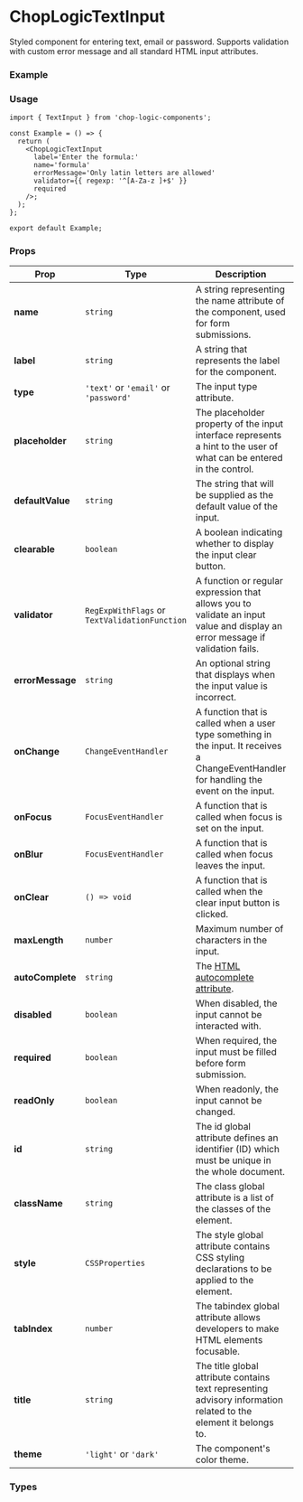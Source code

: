 
<Meta of={TextInput} title='TextInput' />

# ChopLogicTextInput

Styled component for entering text, email or password. Supports validation with custom error message and all standard HTML input attributes.

### Example

<Canvas of={TextInput.DefaultTextInput} />

### Usage

```tsx
import { TextInput } from 'chop-logic-components';

const Example = () => {
  return (
    <ChopLogicTextInput
      label='Enter the formula:'
      name='formula'
      errorMessage='Only latin letters are allowed'
      validator={{ regexp: '^[A-Za-z ]+$' }}
      required
    />;
  );
};

export default Example;
```

### Props

| Prop             | Type                                          | Description                                                                                                                              | Default          | Required |
| ---------------- | --------------------------------------------- | ---------------------------------------------------------------------------------------------------------------------------------------- | ---------------- | -------- |
| **name**         | `string`                                      | A string representing the name attribute of the component, used for form submissions.                                                    | `undefined`      | Yes      |
| **label**        | `string`                                      | A string that represents the label for the component.                                                                                    | `undefined`      | Yes      |
| **type**         | `'text'` or `'email'` or `'password'`         | The input type attribute.                                                                                                                | `'text'`         | No       |
| **placeholder**  | `string`                                      | The placeholder property of the input interface represents a hint to the user of what can be entered in the control.                     | `'Type here...'` | No       |
| **defaultValue** | `string`                                      | The string that will be supplied as the default value of the input.                                                                      | `undefined`      | No       |
| **clearable**    | `boolean`                                     | A boolean indicating whether to display the input clear button.                                                                          | `false`          | No       |
| **validator**    | `RegExpWithFlags` or `TextValidationFunction` | A function or regular expression that allows you to validate an input value and display an error message if validation fails.            | `undefined`      | No       |
| **errorMessage** | `string`                                      | An optional string that displays when the input value is incorrect.                                                                      | `undefined`      | No       |
| **onChange**     | `ChangeEventHandler`                          | A function that is called when a user type something in the input. It receives a ChangeEventHandler for handling the event on the input. | `undefined`      | No       |
| **onFocus**      | `FocusEventHandler`                           | A function that is called when focus is set on the input.                                                                                | `undefined`      | No       |
| **onBlur**       | `FocusEventHandler`                           | A function that is called when focus leaves the input.                                                                                   | `undefined`      | No       |
| **onClear**      | `() => void`                                  | A function that is called when the clear input button is clicked.                                                                        | `undefined`      | No       |
| **maxLength**    | `number`                                      | Maximum number of characters in the input.                                                                                               | `undefined`      | No       |
| **autoComplete** | `string`                                      | The [HTML autocomplete attribute](https://developer.mozilla.org/en-US/docs/Web/HTML/Attributes/autocomplete).                            | `"off"`          | No       |
| **disabled**     | `boolean`                                     | When disabled, the input cannot be interacted with.                                                                                      | `false`          | No       |
| **required**     | `boolean`                                     | When required, the input must be filled before form submission.                                                                          | `false`          | No       |
| **readOnly**     | `boolean`                                     | When readonly, the input cannot be changed.                                                                                              | `false`          | No       |
| **id**           | `string`                                      | The id global attribute defines an identifier (ID) which must be unique in the whole document.                                           | `undefined`      | No       |
| **className**    | `string`                                      | The class global attribute is a list of the classes of the element.                                                                      | `undefined`      | No       |
| **style**        | `CSSProperties`                               | The style global attribute contains CSS styling declarations to be applied to the element.                                               | `undefined`      | No       |
| **tabIndex**     | `number`                                      | The tabindex global attribute allows developers to make HTML elements focusable.                                                         | `undefined`      | No       |
| **title**        | `string`                                      | The title global attribute contains text representing advisory information related to the element it belongs to.                         | `undefined`      | No       |
| **theme**        | `'light'` or `'dark'`                         | The component's color theme.                                                                                                             | `undefined`      | No       |

### Types

```ts
type ChopLogicTextInputProps = CommonInputProps & {
  errorMessage?: string;
  clearable?: boolean;
  readOnly?: boolean;
  type?: 'text' | 'email' | 'password';
  validator?: RegExpWithFlags | TextValidationFunction;
  maxLength?: number;
  placeholder?: string;
  defaultValue?: string;
  onClear?: () => void;
  autoComplete?: React.HTMLInputAutoCompleteAttribute;
  onChange?: React.ChangeEventHandler<HTMLInputElement>;
  onBlur?: React.FocusEventHandler<HTMLInputElement>;
  onFocus?: React.FocusEventHandler<HTMLInputElement>;
};

type RegExpWithFlags = {
  regexp: string;
  flags?: string;
};

type TextValidationFunction = (input: string) => boolean;

type CommonInputProps = CommonComponentProps & {
  label: string;
  name: string;
  disabled?: boolean;
  required?: boolean;
};

type CommonComponentProps = {
  id?: string;
  className?: string;
  style?: React.CSSProperties;
  tabIndex?: number;
  title?: string;
  theme?: 'dark' | 'light';
};
```
